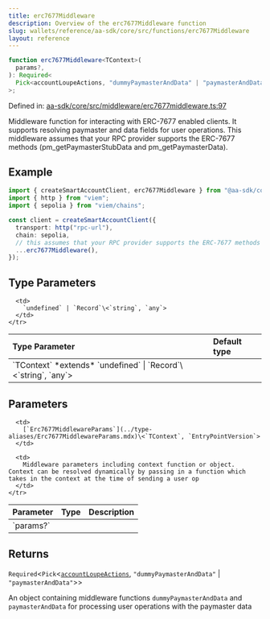 ```yaml
---
title: erc7677Middleware
description: Overview of the erc7677Middleware function
slug: wallets/reference/aa-sdk/core/src/functions/erc7677Middleware
layout: reference
---
```


```ts
function erc7677Middleware<TContext>(
  params?,
): Required<
  Pick<accountLoupeActions, "dummyPaymasterAndData" | "paymasterAndData">
>;
```

Defined in: [aa-sdk/core/src/middleware/erc7677middleware.ts:97](https://github.com/alchemyplatform/aa-sdk/blob/da19afd63b0ba06a4de95b0d2d7871f64d546304/aa-sdk/core/src/middleware/erc7677middleware.ts#L97)

Middleware function for interacting with ERC-7677 enabled clients. It supports resolving paymaster and data fields for user operations.
This middleware assumes that your RPC provider supports the ERC-7677 methods (pm_getPaymasterStubData and pm_getPaymasterData).

## Example

```ts
import { createSmartAccountClient, erc7677Middleware } from "@aa-sdk/core";
import { http } from "viem";
import { sepolia } from "viem/chains";

const client = createSmartAccountClient({
  transport: http("rpc-url"),
  chain: sepolia,
  // this assumes that your RPC provider supports the ERC-7677 methods AND takes no context
  ...erc7677Middleware(),
});
```

## Type Parameters

<table>
  <thead>
    <tr>
      <th align="left">Type Parameter</th>
      <th align="left">Default type</th>
    </tr>
  </thead>

  <tbody>
    <tr>
      <td>
        `TContext` *extends* `undefined` | `Record`\<`string`, `any`>
      </td>

      <td>
        `undefined` | `Record`\<`string`, `any`>
      </td>
    </tr>

  </tbody>
</table>

## Parameters

<table>
  <thead>
    <tr>
      <th align="left">Parameter</th>
      <th align="left">Type</th>
      <th align="left">Description</th>
    </tr>
  </thead>

  <tbody>
    <tr>
      <td>
        `params?`
      </td>

      <td>
        [`Erc7677MiddlewareParams`](../type-aliases/Erc7677MiddlewareParams.mdx)\<`TContext`, `EntryPointVersion`>
      </td>

      <td>
        Middleware parameters including context function or object. Context can be resolved dynamically by passing in a function which takes in the context at the time of sending a user op
      </td>
    </tr>

  </tbody>
</table>

## Returns

`Required`\<`Pick`\<[`accountLoupeActions`](../../../../account-kit/core/src/variables/accountLoupeActions.mdx), `"dummyPaymasterAndData"` | `"paymasterAndData"`>>

An object containing middleware functions `dummyPaymasterAndData` and `paymasterAndData` for processing user operations with the paymaster data
